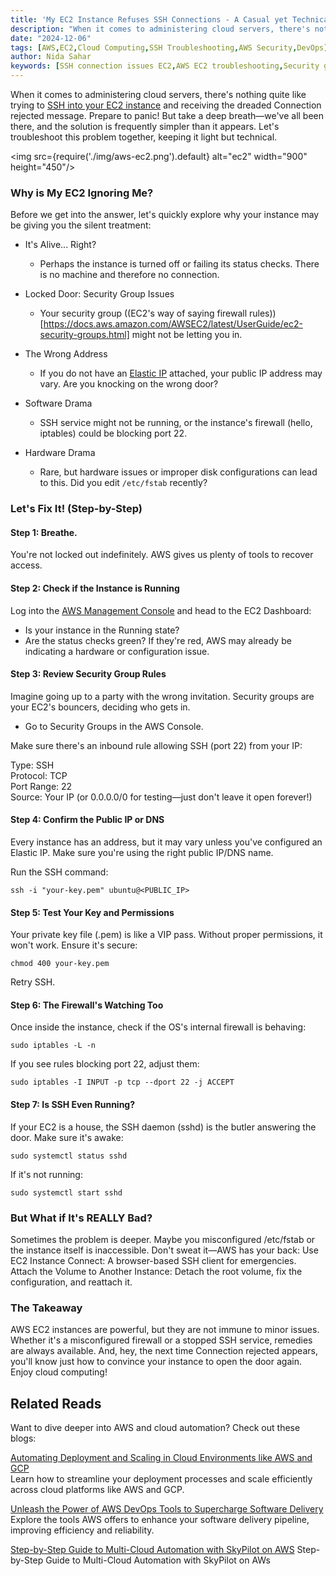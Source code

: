```yaml
---
title: 'My EC2 Instance Refuses SSH Connections - A Casual yet Technical Guide'
description: "When it comes to administering cloud servers, there's nothing quite like trying to SSH into your EC2 instance and receiving the dreaded Connection rejected message. Prepare to panic! But take a deep breath—we've all been there, and the solution is frequently simpler than it appears. Let's troubleshoot this problem together, keeping it light but technical."
date: "2024-12-06"
tags: [AWS,EC2,Cloud Computing,SSH Troubleshooting,AWS Security,DevOps]
author: Nida Sahar
keywords: [SSH connection issues EC2,AWS EC2 troubleshooting,Security groupconfiguration,Elastic IP setup,EC2 instance not responding,Firewall rules for SSH,AWS EC2 SSH daemon,Fix SSH access issues AWS]
---
```


When it comes to administering cloud servers, there's nothing quite like trying to [SSH into your EC2 instance](https://docs.aws.amazon.com/AWSEC2/latest/UserGuide/connect-linux-inst-ssh.html) and receiving the dreaded Connection rejected message. Prepare to panic! But take a deep breath—we've all been there, and the solution is frequently simpler than it appears. Let's troubleshoot this problem together, keeping it light but technical.

<img src={require('./img/aws-ec2.png').default} alt="ec2" width="900" height="450"/>
<br/>

### Why is My EC2 Ignoring Me?

Before we get into the answer, let's quickly explore why your instance may be giving you the silent treatment:

- It's Alive... Right?
  + Perhaps the instance is turned off or failing its status checks. There is no machine and therefore no connection.


- Locked Door: Security Group Issues
  + Your security group ((EC2's way of saying firewall rules))[https://docs.aws.amazon.com/AWSEC2/latest/UserGuide/ec2-security-groups.html] might not be letting you in.


- The Wrong Address
   + If you do not have an [Elastic IP](https://docs.aws.amazon.com/AWSEC2/latest/UserGuide/elastic-ip-addresses-eip.html) attached, your public IP address may vary. Are you knocking on the wrong door?


- Software Drama
  + SSH service might not be running, or the instance's firewall (hello, iptables) could be blocking port 22.


- Hardware Drama
  + Rare, but hardware issues or improper disk configurations can lead to this. Did you edit `/etc/fstab` recently?


### Let's Fix It! (Step-by-Step)

#### Step 1: Breathe.

You're not locked out indefinitely. AWS gives us plenty of tools to recover access.

#### Step 2: Check if the Instance is Running

Log into the [AWS Management Console](https://aws.amazon.com/console/) and head to the EC2 Dashboard:
+ Is your instance in the Running state?
+ Are the status checks green? If they're red, AWS may already be indicating a hardware or configuration issue.

#### Step 3: Review Security Group Rules
Imagine going up to a party with the wrong invitation. Security groups are your EC2's bouncers, deciding who gets in.

- Go to Security Groups in the AWS Console.

Make sure there's an inbound rule allowing SSH (port 22) from your IP:

Type: SSH  
Protocol: TCP  
Port Range: 22  
Source: Your IP (or 0.0.0.0/0 for testing—just don't leave it open forever!)


#### Step 4: Confirm the Public IP or DNS

Every instance has an address, but it may vary unless you've configured an 
Elastic IP. Make sure you're using the right public IP/DNS name.

Run the SSH command:
```
ssh -i "your-key.pem" ubuntu@<PUBLIC_IP>
```

#### Step 5: Test Your Key and Permissions
Your private key file (.pem) is like a VIP pass. Without proper permissions, it won't work. Ensure it's secure:
```
chmod 400 your-key.pem
```
Retry SSH.

#### Step 6: The Firewall's Watching Too
Once inside the instance, check if the OS's internal firewall is behaving:
```
sudo iptables -L -n
```
If you see rules blocking port 22, adjust them:
```
sudo iptables -I INPUT -p tcp --dport 22 -j ACCEPT
```

#### Step 7: Is SSH Even Running?
If your EC2 is a house, the SSH daemon (sshd) is the butler answering the door. Make sure it's awake:
```
sudo systemctl status sshd
```

If it's not running:
```
sudo systemctl start sshd
```

### But What if It's REALLY Bad?
Sometimes the problem is deeper. Maybe you misconfigured /etc/fstab or the instance itself is inaccessible. Don't sweat it—AWS has your back:
Use EC2 Instance Connect: A browser-based SSH client for emergencies.
Attach the Volume to Another Instance: Detach the root volume, fix the configuration, and reattach it.

### The Takeaway
AWS EC2 instances are powerful, but they are not immune to minor issues. Whether it's a misconfigured firewall or a stopped SSH service, remedies are always available. And, hey, the next time Connection rejected appears, you'll know just how to convince your instance to open the door again.
Enjoy cloud computing! 

## Related Reads  

Want to dive deeper into AWS and cloud automation? Check out these blogs:  

[Automating Deployment and Scaling in Cloud Environments like AWS and GCP](https://docs.nife.io/blog/automating-deployment-and-scaling-in-cloud-environments-like-aws-and-gcp)  
Learn how to streamline your deployment processes and scale efficiently across cloud platforms like AWS and GCP.  

[Unleash the Power of AWS DevOps Tools to Supercharge Software Delivery](https://docs.nife.io/blog/unleash-power-of-aws-devops-tools-supercharge-software-delivery)  
Explore the tools AWS offers to enhance your software delivery pipeline, improving efficiency and reliability.  

[Step-by-Step Guide to Multi-Cloud Automation with SkyPilot on AWS](https://docs.nife.io/blog/Skypilot/) Step-by-Step Guide to Multi-Cloud Automation with SkyPilot on AWs  


